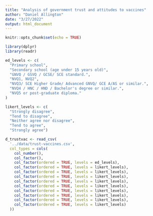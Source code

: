 ```yaml
---
title: "Analysis of government trust and attitudes to vaccines"
author: "Daniel Allington"
date: "3/27/2022"
output: html_document
---
```


```r
knitr::opts_chunk$set(echo = TRUE)

library(dplyr)
library(readr)

ed_levels <- c(
  "Primary school",
  "Secondary school (age under 15 years old)",
  "GNVQ / GSVQ / GCSE/ SCE standard.",
  "NVQ1, NVQ2",
  "NVQ3/ SCE Higher Grade/ Advanced GNVQ/ GCE A/AS or similar.",
  "NVQ4 / HNC / HND / Bachelor's degree or similar.",
  "NVQ5 or post-graduate diploma."                             
)

likert_levels <- c(
  "Strongly disagree", 
  "Tend to disagree", 
  "Neither agree nor disagree", 
  "Tend to agree", 
  "Strongly agree")                                

d_trustvac <- read_csv(
  '../data/trust-vaccines.csv',
  col_types = cols(
    col_number(),
    col_factor(),
    col_factor(ordered = TRUE, levels = ed_levels),
    col_factor(ordered = TRUE, levels = likert_levels),
    col_factor(ordered = TRUE, levels = likert_levels),
    col_factor(ordered = TRUE, levels = likert_levels),
    col_factor(ordered = TRUE, levels = likert_levels),
    col_factor(ordered = TRUE, levels = likert_levels),
    col_factor(ordered = TRUE, levels = likert_levels),
    col_factor(ordered = TRUE, levels = likert_levels),
    col_factor(ordered = TRUE, levels = likert_levels),
    col_factor(ordered = TRUE, levels = likert_levels)
  ))
```

